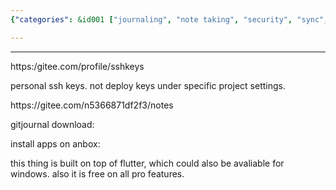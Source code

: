 ```yaml
---
{"categories": &id001 ["journaling", "note taking", "security", "sync", "system manage"], "category": "SSH keys", "date": "2022-01-10 19:21:38", "description": "This article explains how to set up personal SSH keys for Gitee, a code hosting platform. It also discusses a Gitee note repository and the availability of GitJournal download which can be installed using Anbox.", "tags": *id001, "title": "Setup Gitee SSH Keys for GitJournal"}

---
```


------

https:/gitee.com/profile/sshkeys

personal ssh keys. not deploy keys under specific project settings.

https://gitee.com/n5366871df2f3/notes

gitjournal download:

install apps on anbox:

this thing is built on top of  flutter,  which  could also be  avaliable for windows. also it is free on all pro  features.

